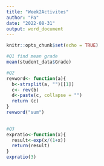 ---
title: "Week2Activites"
author: "Pa"
date: "2022-08-31"
output: word_document
---

```{r setup, include=FALSE}
knitr::opts_chunk$set(echo = TRUE)
```
```{r}
#Q1 find mean grade
mean(student_data$Grade) 
```

```{r}
#Q2
revword<- function(a){
  b<-strsplit(a, "")[[1]]
  c<- rev(b)
  d<-paste(c, collapse = "")
  return (c)
}
revword("sum")
  
```

```{r}
#Q3 
expratio<-function(x){
  result<-exp(x/(1+x))
  return(result)
}
expratio(3)
```




